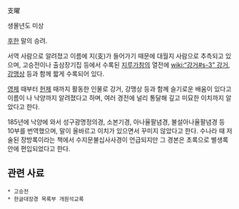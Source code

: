 支曜

생몰년도 미상

[[후한]] 말의 승려.

서역 사람으로 알려졌고 이름에 지(支)가 들어가기 때문에 대월지 사람으로 추측되고 있으며, 고승전이나 출삼장기집 등에서 수록된 [[지루가참]]의 열전에 [[wiki:“강거#s-3” 강거]], [[강맹상]] 등과 함께 짧게 수록되어 있다.

[[영제]] 때부터 [[헌제]] 때까지 활동한 인물로 강거, 강맹상 등과 함께 슬기로운 배움이 있다고 이름이 나 낙양까지 알려졌다고 하며, 여러 경전에 널리 통달해 깊고 미묘한 이치까지 알았다고 한다.

185년에 낙양에 와서 성구광명정의경, 소본기경, 아나율팔념경, 불설아나율팔념경 등 10부를 번역했으며, 말이 올바르고 이치가 있으면서 꾸미지 않았다고 한다. 수나라 때 저술된 장방록이라는 책에서 수지문불십사사경이 언급되지만 그 경본은 초록으로 별생록 안에 편입되었다고 한다.

== 관련 사료 ==
 * 고승전
 * 한글대장경 목록부 개원석교록
